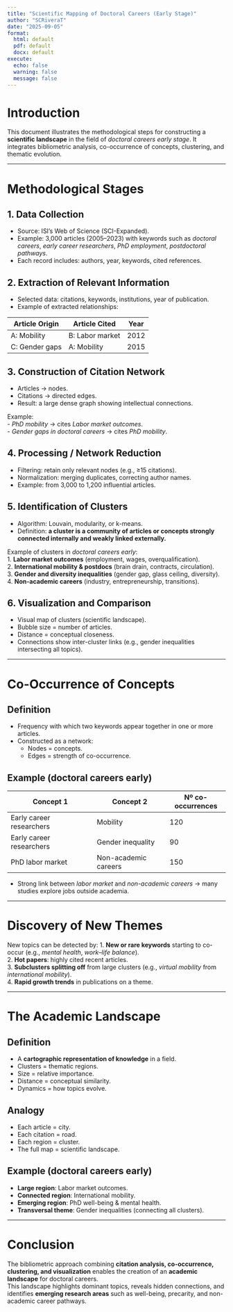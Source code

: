 ```yaml
---
title: "Scientific Mapping of Doctoral Careers (Early Stage)"
author: "SCRiveraT"
date: "2025-09-05"
format:
  html: default
  pdf: default
  docx: default
execute:
  echo: false
  warning: false
  message: false
---
```


# Introduction

This document illustrates the methodological steps for constructing a **scientific landscape** in the field of *doctoral careers early stage*. It integrates bibliometric analysis, co-occurrence of concepts, clustering, and thematic evolution.

---

# Methodological Stages

## 1. Data Collection
- Source: ISI’s Web of Science (SCI-Expanded).  
- Example: 3,000 articles (2005–2023) with keywords such as *doctoral careers*, *early career researchers*, *PhD employment*, *postdoctoral pathways*.  
- Each record includes: authors, year, keywords, cited references.

## 2. Extraction of Relevant Information
- Selected data: citations, keywords, institutions, year of publication.  
- Example of extracted relationships:  

| Article Origin       | Article Cited          | Year |
|----------------------|------------------------|------|
| A: Mobility          | B: Labor market        | 2012 |
| C: Gender gaps       | A: Mobility            | 2015 |

## 3. Construction of Citation Network
- Articles → nodes.  
- Citations → directed edges.  
- Result: a large dense graph showing intellectual connections.  

Example:  
- *PhD mobility* → cites *Labor market outcomes*.  
- *Gender gaps in doctoral careers* → cites *PhD mobility*.

## 4. Processing / Network Reduction
- Filtering: retain only relevant nodes (e.g., ≥15 citations).  
- Normalization: merging duplicates, correcting author names.  
- Example: from 3,000 to 1,200 influential articles.

## 5. Identification of Clusters
- Algorithm: Louvain, modularity, or k-means.  
- Definition: **a cluster is a community of articles or concepts strongly connected internally and weakly linked externally.**

Example of clusters in *doctoral careers early*:  
1. **Labor market outcomes** (employment, wages, overqualification).  
2. **International mobility & postdocs** (brain drain, contracts, circulation).  
3. **Gender and diversity inequalities** (gender gap, glass ceiling, diversity).  
4. **Non-academic careers** (industry, entrepreneurship, transitions).

## 6. Visualization and Comparison
- Visual map of clusters (scientific landscape).  
- Bubble size = number of articles.  
- Distance = conceptual closeness.  
- Connections show inter-cluster links (e.g., gender inequalities intersecting all topics).

---

# Co-Occurrence of Concepts

## Definition
- Frequency with which two keywords appear together in one or more articles.  
- Constructed as a network:  
  - Nodes = concepts.  
  - Edges = strength of co-occurrence.

## Example (doctoral careers early)

| Concept 1                | Concept 2              | Nº co-occurrences |
|---------------------------|-----------------------|-------------------|
| Early career researchers | Mobility              | 120               |
| Early career researchers | Gender inequality     | 90                |
| PhD labor market         | Non-academic careers  | 150               |

- Strong link between *labor market* and *non-academic careers* → many studies explore jobs outside academia.

---

# Discovery of New Themes

New topics can be detected by:
1. **New or rare keywords** starting to co-occur (e.g., *mental health*, *work–life balance*).  
2. **Hot papers**: highly cited recent articles.  
3. **Subclusters splitting off** from large clusters (e.g., *virtual mobility* from *international mobility*).  
4. **Rapid growth trends** in publications on a theme.

---

# The Academic Landscape

## Definition
- A **cartographic representation of knowledge** in a field.  
- Clusters = thematic regions.  
- Size = relative importance.  
- Distance = conceptual similarity.  
- Dynamics = how topics evolve.

## Analogy
- Each article = city.  
- Each citation = road.  
- Each region = cluster.  
- The full map = scientific landscape.

## Example (doctoral careers early)
- **Large region**: Labor market outcomes.  
- **Connected region**: International mobility.  
- **Emerging region**: PhD well-being & mental health.  
- **Transversal theme**: Gender inequalities (connecting all clusters).

---

# Conclusion

The bibliometric approach combining **citation analysis, co-occurrence, clustering, and visualization** enables the creation of an **academic landscape** for doctoral careers.  
This landscape highlights dominant topics, reveals hidden connections, and identifies **emerging research areas** such as well-being, precarity, and non-academic career pathways.
